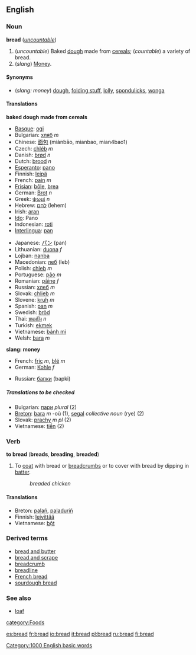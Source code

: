 ==English==
=== Noun ===
'''bread''' (''[[uncountable]]'')

#<!--DefA-->(''uncountable'') Baked [[dough]] made from [[cereal]]s; (''countable'') a variety of bread.
#<!--DefB-->(''slang'') [[Money]].

====Synonyms====
*<!--DefB-->(''slang: money'') [[dough]], [[folding stuff]], [[lolly]], [[spondulicks]], [[wonga]]

==== Translations ====

<!--DefA-->'''baked dough made from cereals'''
{{top}}
<!--Put translations for languages from A to I here-->
*[[Basque]]: [[ogi]]
*Bulgarian: [[хляб]] ''m''
*Chinese: [[面包]] (miànbāo, mianbao, mian4bao1)
*Czech: [[chléb]] ''m''
*Danish: [[brød]] ''n''
*Dutch: [[brood]] ''n''
*[[Esperanto]]: [[pano]]
*Finnish: [[leipä]]
*French: [[pain#French|pain]] ''m''
*[[Frisian]]: [[bôle]], [[brea]]
*German: [[Brot]] ''n''
*Greek: [[ψωμί]] ''n''
*Hebrew: [[לחם]] (lehem)
*Irish: [[aran]] 
*[[Ido]]: Pano
*Indonesian: [[roti]]
*[[Interlingua]]: [[pan#Interlingua|pan]]
{{mid}}
<!--Put translations for languages from J to Z here-->
*Japanese: [[パン]] (pan)
*Lithuanian: [[duona]] ''f''
*Lojban: [[nanba]]
*Macedonian: [[леб]] (leb)
*Polish: [[chleb]] ''m''
*Portuguese: [[pão]] ''m''
*Romanian: [[pâine]] ''f''
*Russian: [[хлеб]] ''m''
*Slovak:  [[chlieb]]  ''m''
*Slovene: [[kruh]] ''m''
*Spanish: [[pan]] ''m''
*Swedish: [[bröd]]
*Thai: [[ขนมปัง]] ''n''
*Turkish: [[ekmek]]
*Vietnamese: [[bánh mì]]
*Welsh: [[bara#Welsh|bara]] ''m''
{{bottom}}

<!--DefB-->'''slang: money'''
{{top}}
*French: [[fric]] ''m'', [[blé]] ''m''
*German: [[Kohle]] ''f''
{{mid}}
<!--Put translations for languages from J to Z here-->
*Russian: [[бапки]] (bapki)
{{bottom}}

=====Translations to be checked=====
<!--Remove this section once all of the translations below have been moved into the tables above.-->
{{checktrans}}

*Bulgarian: [[пари]] ''plural'' (2)
*[[Breton]]: [[bara#Breton|bara]] ''m'' -où (1), [[segal]] ''collective noun'' (rye) (2)
*Slovak: [[prachy]] ''m pl'' (2)
*Vietnamese: [[tiền]] (2)

=== Verb ===
'''to bread''' ('''breads''', '''breading''', '''breaded''')

#<!--DefC-->To [[coat]] with bread or [[breadcrumb]]s or to cover with bread by dipping in [[batter]].
#:''breaded chicken''

==== Translations ====
<!--DefC-->
*Breton: [[palañ]], [[paladuriñ]]
*Finnish: [[leivittää]]
*Vietnamese: [[bột]]

===Derived terms===
*[[bread and butter]]<!--someone's profession-->
*[[bread and scrape]]
*[[breadcrumb]]
*[[breadline]]
*[[French bread]]
*[[sourdough bread]]

===See also===
*[[loaf]]

[[Category:1000 English basic words]]
[[category:Foods]]

[[es:bread]]
[[fr:bread]]
[[io:bread]]
[[it:bread]]
[[pl:bread]]
[[ru:bread]]
[[fi:bread]]